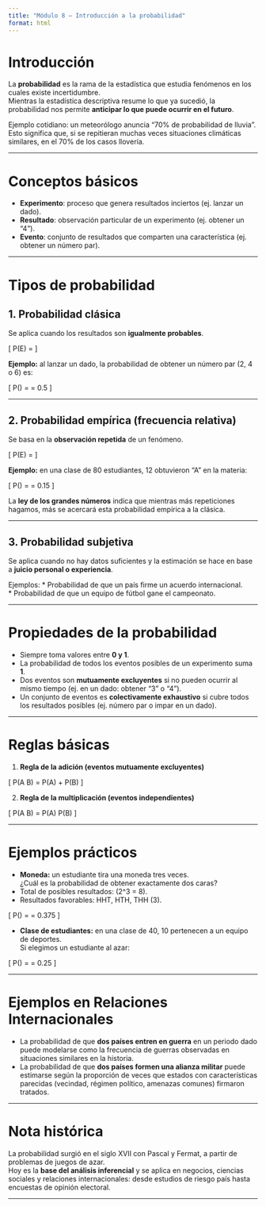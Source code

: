 ```yaml
---
title: "Módulo 8 — Introducción a la probabilidad"
format: html
---
```


# Introducción

La **probabilidad** es la rama de la estadística que estudia fenómenos en los cuales existe incertidumbre.  
Mientras la estadística descriptiva resume lo que ya sucedió, la probabilidad nos permite **anticipar lo que puede ocurrir en el futuro**. 

Ejemplo cotidiano: un meteorólogo anuncia “70% de probabilidad de lluvia”. Esto significa que, si se repitieran muchas veces situaciones climáticas similares, en el 70% de los casos llovería.  

---

# Conceptos básicos

* **Experimento**: proceso que genera resultados inciertos (ej. lanzar un dado).  
* **Resultado**: observación particular de un experimento (ej. obtener un “4”).  
* **Evento**: conjunto de resultados que comparten una característica (ej. obtener un número par).  

---

# Tipos de probabilidad

## 1. Probabilidad clásica

Se aplica cuando los resultados son **igualmente probables**.

\[
P(E) = \frac{\text{Número de resultados favorables}}{\text{Número total de resultados posibles}}
\]

**Ejemplo:** al lanzar un dado, la probabilidad de obtener un número par (2, 4 o 6) es:

\[
P(\text{par}) = \frac{3}{6} = 0.5
\]

---

## 2. Probabilidad empírica (frecuencia relativa)

Se basa en la **observación repetida** de un fenómeno.

\[
P(E) = \frac{\text{Número de veces que ocurre el evento}}{\text{Número total de observaciones}}
\]

**Ejemplo:** en una clase de 80 estudiantes, 12 obtuvieron “A” en la materia:

\[
P(\text{A}) = \frac{12}{80} = 0.15
\]

La **ley de los grandes números** indica que mientras más repeticiones hagamos, más se acercará esta probabilidad empírica a la clásica.

---

## 3. Probabilidad subjetiva

Se aplica cuando no hay datos suficientes y la estimación se hace en base a **juicio personal o experiencia**.

Ejemplos:
* Probabilidad de que un país firme un acuerdo internacional.  
* Probabilidad de que un equipo de fútbol gane el campeonato.  

---

# Propiedades de la probabilidad

* Siempre toma valores entre **0 y 1**.  
* La probabilidad de todos los eventos posibles de un experimento suma **1**.  
* Dos eventos son **mutuamente excluyentes** si no pueden ocurrir al mismo tiempo (ej. en un dado: obtener “3” o “4”).  
* Un conjunto de eventos es **colectivamente exhaustivo** si cubre todos los resultados posibles (ej. número par o impar en un dado).  

---

# Reglas básicas

1. **Regla de la adición (eventos mutuamente excluyentes)**  

\[
P(A \text{ o } B) = P(A) + P(B)
\]

2. **Regla de la multiplicación (eventos independientes)**  

\[
P(A \text{ y } B) = P(A) \cdot P(B)
\]

---

# Ejemplos prácticos

* **Moneda:** un estudiante tira una moneda tres veces.  
¿Cuál es la probabilidad de obtener exactamente dos caras?  
- Total de posibles resultados: \(2^3 = 8\).  
- Resultados favorables: HHT, HTH, THH (3).  

\[
P(\text{2 caras}) = \frac{3}{8} = 0.375
\]

* **Clase de estudiantes:** en una clase de 40, 10 pertenecen a un equipo de deportes.  
Si elegimos un estudiante al azar:  

\[
P(\text{equipo}) = \frac{10}{40} = 0.25
\]

---

# Ejemplos en Relaciones Internacionales

* La probabilidad de que **dos países entren en guerra** en un periodo dado puede modelarse como la frecuencia de guerras observadas en situaciones similares en la historia.  
* La probabilidad de que **dos países formen una alianza militar** puede estimarse según la proporción de veces que estados con características parecidas (vecindad, régimen político, amenazas comunes) firmaron tratados.  

---

# Nota histórica

La probabilidad surgió en el siglo XVII con Pascal y Fermat, a partir de problemas de juegos de azar.  
Hoy es la **base del análisis inferencial** y se aplica en negocios, ciencias sociales y relaciones internacionales: desde estudios de riesgo país hasta encuestas de opinión electoral.

---
